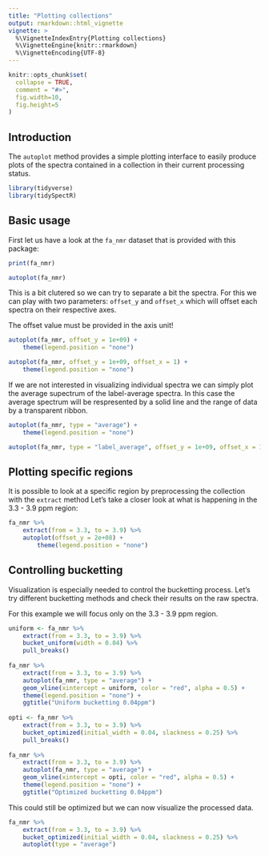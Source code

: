 ```yaml
---
title: "Plotting collections"
output: rmarkdown::html_vignette
vignette: >
  %\VignetteIndexEntry{Plotting collections}
  %\VignetteEngine{knitr::rmarkdown}
  %\VignetteEncoding{UTF-8}
---
```


```r
knitr::opts_chunk$set(
  collapse = TRUE,
  comment = "#>",
  fig.width=10, 
  fig.height=5
)
```

## Introduction

The `autoplot` method provides a simple plotting interface to 
easily produce plots of the spectra contained in a collection in their current 
processing status.

```r
library(tidyverse)
library(tidySpectR)
```

## Basic usage

First let us have a look at the `fa_nmr` dataset that is provided 
with this package:

```r
print(fa_nmr)

autoplot(fa_nmr)
```

This is a bit clutered so we can try to separate a bit the spectra.
For this we can play with two parameters: `offset_y` and `offset_x`
which will offset each spectra on their respective axes. 

The offset value must be provided in the axis unit!

```r
autoplot(fa_nmr, offset_y = 1e+09) +
    theme(legend.position = "none")

autoplot(fa_nmr, offset_y = 1e+09, offset_x = 1) +
    theme(legend.position = "none")
```

If we are not interested in visualizing individual spectra we can 
simply plot the average supectrum of the label-average spectra.
In this case the average spectrum will be respresented by a 
solid line and the range of data by a transparent ribbon.

```r
autoplot(fa_nmr, type = "average") +
    theme(legend.position = "none")

autoplot(fa_nmr, type = "label_average", offset_y = 1e+09, offset_x = 1)
```

## Plotting specific regions

It is possible to look at a specific region by preprocessing
the collection with the `extract` method
Let's take a closer look at what is happening in the 3.3 - 3.9 ppm region:

```r
fa_nmr %>% 
    extract(from = 3.3, to = 3.9) %>%
    autoplot(offset_y = 2e+08) +
        theme(legend.position = "none")
```

## Controlling bucketting

Visualization is especially needed to control the bucketting process.
Let's try different bucketting methods and check their results 
on the raw spectra.

For this example we will focus only on the 3.3 - 3.9 ppm region.

```r
uniform <- fa_nmr %>% 
    extract(from = 3.3, to = 3.9) %>%
    bucket_uniform(width = 0.04) %>%
    pull_breaks()
    
fa_nmr %>% 
    extract(from = 3.3, to = 3.9) %>%
    autoplot(fa_nmr, type = "average") +
    geom_vline(xintercept = uniform, color = "red", alpha = 0.5) +
    theme(legend.position = "none") +
    ggtitle("Uniform bucketting 0.04ppm")
    
opti <- fa_nmr %>% 
    extract(from = 3.3, to = 3.9) %>%
    bucket_optimized(initial_width = 0.04, slackness = 0.25) %>%
    pull_breaks()
    
fa_nmr %>% 
    extract(from = 3.3, to = 3.9) %>%
    autoplot(fa_nmr, type = "average") +
    geom_vline(xintercept = opti, color = "red", alpha = 0.5) +
    theme(legend.position = "none") +
    ggtitle("Optimized bucketting 0.04ppm")
```

This could still be optimized but we can now visualize the 
processed data.

```r
fa_nmr %>% 
    extract(from = 3.3, to = 3.9) %>%
    bucket_optimized(initial_width = 0.04, slackness = 0.25) %>%
    autoplot(type = "average")
```





